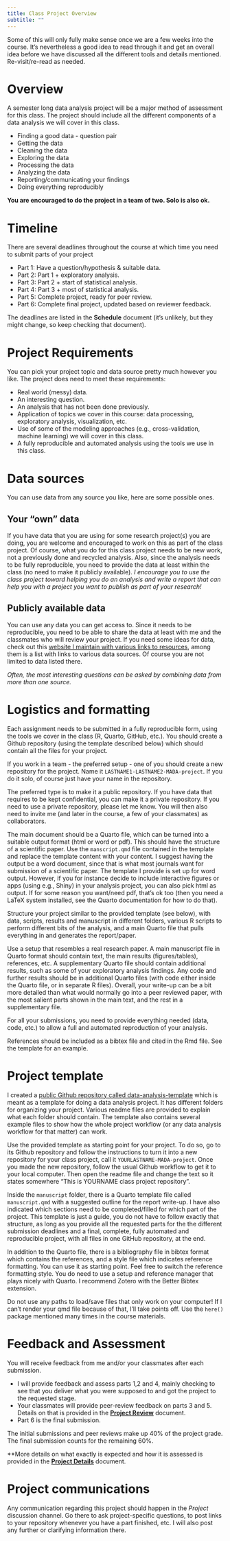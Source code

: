 ```yaml
---
title: Class Project Overview 
subtitle: ""
---
```


::: {.note}
Some of this will only fully make sense once we are a few weeks into
the course. It's nevertheless a good idea to read through it and get an
overall idea before we have discussed all the different tools and
details mentioned. Re-visit/re-read as needed.
:::

# Overview

A semester long data analysis project will be a major method of
assessment for this class. The project should include all the different
components of a data analysis we will cover in this class.

-   Finding a good data - question pair
-   Getting the data
-   Cleaning the data
-   Exploring the data
-   Processing the data
-   Analyzing the data
-   Reporting/communicating your findings
-   Doing everything reproducibly

**You are encouraged to do the project in a team of two. Solo is also ok.**

# Timeline

There are several deadlines throughout the course at which time you need
to submit parts of your project

-   Part 1: Have a question/hypothesis & suitable data.
-   Part 2: Part 1 + exploratory analysis.
-   Part 3: Part 2 + start of statistical analysis.
-   Part 4: Part 3 + most of statistical analysis.
-   Part 5: Complete project, ready for peer review.
-   Part 6: Complete final project, updated based on reviewer feedback.

The deadlines are listed in the **Schedule** document (it's unlikely,
but they might change, so keep checking that document).

# Project Requirements

You can pick your project topic and data source pretty much however you
like. The project does need to meet these requirements:

-   Real world (messy) data.
-   An interesting question.
-   An analysis that has not been done previously.
-   Application of topics we cover in this course: data processing, exploratory analysis, visualization, etc. 
-   Use of some of the modeling approaches (e.g., cross-validation, machine learning) we will cover in this class.
-   A fully reproducible and automated analysis using the tools we use
    in this class.

# Data sources

You can use data from any source you like, here are some possible ones.

## Your "own" data

If you have data that you are using for some research project(s) you are
doing, you are welcome and encouraged to work on this as part of the
class project. Of course, what you do for this class project needs to be
new work, not a previously done and recycled analysis. Also, since the
analysis needs to be fully reproducible, you need to provide the data at
least within the class (no need to make it publicly available). *I
encourage you to use the class project toward helping you do an analysis
and write a report that can help you with a project you want to publish
as part of your research!*

## Publicly available data

You can use any data you can get access to. Since it needs to be
reproducible, you need to be able to share the data at least with me and
the classmates who will review your project. If you need some ideas for
data, check out this [website I maintain with various links to
resources](https://andreashandel.github.io/research-and-teaching-resources/),
among them is a list with links to various data sources. Of course you
are not limited to data listed there.

*Often, the most interesting questions can be asked by combining data
from more than one source.*


# Logistics and formatting

Each assignment needs to be submitted in a fully reproducible form,
using the tools we cover in the class (R, Quarto, GitHub, etc.). You
should create a Github repository (using the template described below)
which should contain all the files for your project. 

If you work in a team - the preferred setup - one of you should create a new repository for the project. Name it `LASTNAME1-LASTNAME2-MADA-project`. If you do it solo, of course just have your name in the repository.

The preferred type is to make it a public repository. If you have data that requires to be kept confidential, you can make it a private repository. If you need to use a private repository, please let me know. You will then also need to invite me (and later in the course, a few of your classmates) as collaborators.

The main document should be a Quarto file, which can be turned into a
suitable output format (html or word or pdf). This should have the
structure of a scientific paper. Use the `manscript.qmd`
file contained in the template and replace the template content with your content. I suggest having the output be a word document, since that is what
most journals want for submission of a scientific paper. The template I
provide is set up for word output. However, if you for instance decide
to include interactive figures or apps (using e.g., Shiny) in your
analysis project, you can also pick html as output. If for some reason
you want/need pdf, that's ok too (then you need a LaTeX system
installed, see the Quarto documentation for how to do that).

Structure your project similar to the provided template (see below),
with data, scripts, results and manuscript in different folders, various
R scripts to perform different bits of the analysis, and a main Quarto file that pulls everything in and generates the report/paper.

Use a setup that resembles a real research paper. A main manuscript file
in Quarto format should contain text, the main results (figures/tables),
references, etc. A supplementary Quarto file should contain additional
results, such as some of your exploratory analysis findings. Any code
and further results should be in additional Quarto files (with code
either inside the Quarto file, or in separate R files). Overall, your
write-up can be a bit more detailed than what would normally go into a
peer reviewed paper, with the most salient parts shown in the main text,
and the rest in a supplementary file.

For all your submissions, you need to provide everything needed (data,
code, etc.) to allow a full and automated reproduction of your analysis.

References should be included as a bibtex file and cited in the Rmd
file. See the template for an example.

# Project template

I created a [public Github repository called
data-analysis-template](https://github.com/ahgroup/data-analysis-template)
which is meant as a template for doing a data analysis project. It has
different folders for organizing your project. Various readme files are
provided to explain what each folder should contain. The template also
contains several example files to show how the whole project workflow
(or any data analysis workflow for that matter) can work.

Use the provided template as starting point for your project. To do so,
go to its Github repository and follow the instructions to turn it into a new repository for your class
project, call it `YOURLASTNAME-MADA-project`. Once you made the new
repository, follow the usual Github workflow to get it to your local
computer. Then open the readme file and change the text so it states
somewhere "This is YOURNAME class project repository".


Inside the `manuscript` folder, there is a Quarto template file called
`manuscript.qmd` with a suggested outline for the report write-up. I
have also indicated which sections need to be completed/filled for which
part of the project. This template is just a guide, you do not have to
follow exactly that structure, as long as you provide all the requested
parts for the the different submission deadlines and a final, complete,
fully automated and reproducible project, with all files in one GitHub
repository, at the end.

In addition to the Quarto file, there is a bibliography file in bibtex
format which contains the references, and a style file which indicates
reference formatting. You can use it as starting point. Feel free to
switch the reference formatting style. You do need to use a setup and
reference manager that plays nicely with Quarto. I recommend Zotero with the Better Bibtex extension.

::: {.warning}
Do not use any paths to load/save files that only work on your computer! If I can't render your qmd file because of that, I'll take points off. Use the `here()` package mentioned many times in the course materials. 
:::

# Feedback and Assessment

You will receive feedback from me and/or your classmates after each
submission.

-   I will provide feedback and assess parts 1,2 and 4, mainly checking
    to see that you deliver what you were supposed to and got the
    project to the requested stage.
-   Your classmates will provide peer-review feedback on parts 3 and 5.
    Details on that is provided in the [**Project Review**](/project/project-review.qmd) document.
-   Part 6 is the final submission.

The initial submissions and peer reviews make up 40% of the project
grade. The final submission counts for the remaining 60%.

**More details on what exactly is expected and how it is assessed is
provided in the [**Project Details**](/project/project-details.qmd) document.

# Project communications

Any communication regarding this project should happen in the *Project*
discussion channel. Go there to ask project-specific questions, to post
links to your repository whenever you have a part finished, etc. I will
also post any further or clarifying information there.